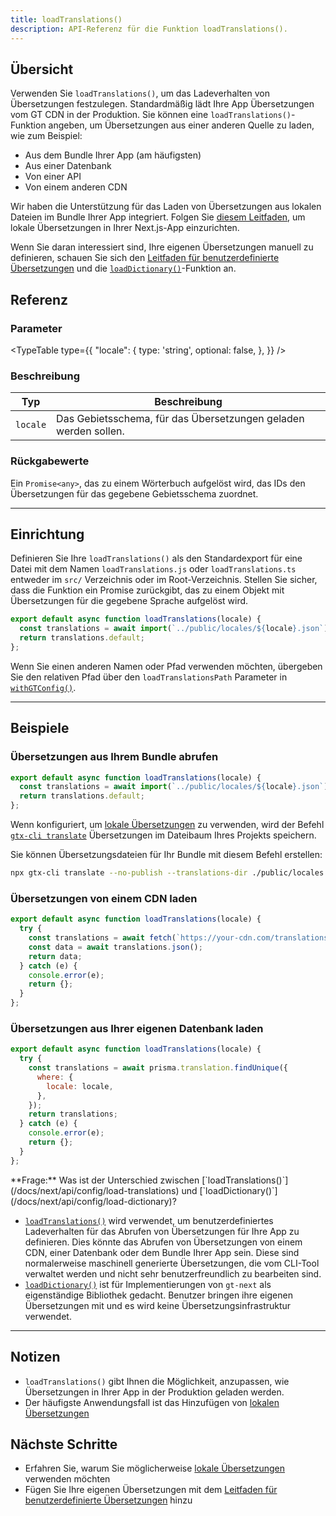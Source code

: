 ```yaml
---
title: loadTranslations()
description: API-Referenz für die Funktion loadTranslations().
---
```


## Übersicht

Verwenden Sie `loadTranslations()`, um das Ladeverhalten von Übersetzungen festzulegen.
Standardmäßig lädt Ihre App Übersetzungen vom GT CDN in der Produktion.
Sie können eine `loadTranslations()`-Funktion angeben, um Übersetzungen aus einer anderen Quelle zu laden, wie zum Beispiel:
 * Aus dem Bundle Ihrer App (am häufigsten)
 * Aus einer Datenbank
 * Von einer API
 * Von einem anderen CDN

Wir haben die Unterstützung für das Laden von Übersetzungen aus lokalen Dateien im Bundle Ihrer App integriert.
Folgen Sie [diesem Leitfaden](/docs/next/reference/local-tx), um lokale Übersetzungen in Ihrer Next.js-App einzurichten.

Wenn Sie daran interessiert sind, Ihre eigenen Übersetzungen manuell zu definieren, schauen Sie sich den [Leitfaden für benutzerdefinierte Übersetzungen](/docs/next/reference/stand-alone)
 und die [`loadDictionary()`](/docs/next/api/config/load-dictionary)-Funktion an.

## Referenz

### Parameter
<TypeTable
  type={{
    "locale": {
        type: 'string',
        optional: false,
    },
  }}
/>

### Beschreibung
| Typ | Beschreibung |
| ---- | ----------- |
| `locale` | Das Gebietsschema, für das Übersetzungen geladen werden sollen. |

### Rückgabewerte

Ein `Promise<any>`, das zu einem Wörterbuch aufgelöst wird, das IDs den Übersetzungen für das gegebene Gebietsschema zuordnet.

---

## Einrichtung

Definieren Sie Ihre `loadTranslations()` als den Standardexport für eine Datei mit dem Namen `loadTranslations.js` oder `loadTranslations.ts` entweder im `src/` Verzeichnis oder im Root-Verzeichnis.
Stellen Sie sicher, dass die Funktion ein Promise zurückgibt, das zu einem Objekt mit Übersetzungen für die gegebene Sprache aufgelöst wird.

```js title="src/loadTranslations.js"
export default async function loadTranslations(locale) {
  const translations = await import(`../public/locales/${locale}.json`);
  return translations.default;
};
```

Wenn Sie einen anderen Namen oder Pfad verwenden möchten, übergeben Sie den relativen Pfad über den `loadTranslationsPath` Parameter in [`withGTConfig()`](/docs/next/api/config/with-gt-config).

---



## Beispiele

### Übersetzungen aus Ihrem Bundle abrufen

```js title="src/loadTranslations.js"
export default async function loadTranslations(locale) {
  const translations = await import(`../public/locales/${locale}.json`);
  return translations.default;
};
```

Wenn konfiguriert, um [lokale Übersetzungen](/docs/next/reference/local-tx) zu verwenden, wird der Befehl [`gtx-cli translate`](/docs/cli/translate)
Übersetzungen im Dateibaum Ihres Projekts speichern.

Sie können Übersetzungsdateien für Ihr Bundle mit diesem Befehl erstellen:

```bash
npx gtx-cli translate --no-publish --translations-dir ./public/locales
```



### Übersetzungen von einem CDN laden

```js title="loadTranslations.js"
export default async function loadTranslations(locale) {
  try {
    const translations = await fetch(`https://your-cdn.com/translations/${locale}.json`);
    const data = await translations.json();
    return data;
  } catch (e) {
    console.error(e);
    return {};
  }
};
```

### Übersetzungen aus Ihrer eigenen Datenbank laden

```js title="loadTranslations.js"
export default async function loadTranslations(locale) {
  try {
    const translations = await prisma.translation.findUnique({
      where: {
        locale: locale,
      },
    });
    return translations;
  } catch (e) {
    console.error(e);
    return {};
  }
};
```


<Callout>
  **Frage:** Was ist der Unterschied zwischen [`loadTranslations()`](/docs/next/api/config/load-translations) und [`loadDictionary()`](/docs/next/api/config/load-dictionary)?

  * [`loadTranslations()`](/docs/next/api/config/load-translations) wird verwendet, um benutzerdefiniertes Ladeverhalten für das Abrufen von Übersetzungen für Ihre App zu definieren.
  Dies könnte das Abrufen von Übersetzungen von einem CDN, einer Datenbank oder dem Bundle Ihrer App sein.
  Diese sind normalerweise maschinell generierte Übersetzungen, die vom CLI-Tool verwaltet werden und nicht sehr benutzerfreundlich zu bearbeiten sind.
  * [`loadDictionary()`](/docs/next/api/config/load-dictionary) ist für Implementierungen von `gt-next` als eigenständige Bibliothek gedacht.
  Benutzer bringen ihre eigenen Übersetzungen mit und es wird keine Übersetzungsinfrastruktur verwendet.
</Callout>

---

## Notizen
 * `loadTranslations()` gibt Ihnen die Möglichkeit, anzupassen, wie Übersetzungen in Ihrer App in der Produktion geladen werden.
 * Der häufigste Anwendungsfall ist das Hinzufügen von [lokalen Übersetzungen](/docs/next/reference/local-tx)

## Nächste Schritte
 * Erfahren Sie, warum Sie möglicherweise [lokale Übersetzungen](/docs/next/reference/local-tx) verwenden möchten
 * Fügen Sie Ihre eigenen Übersetzungen mit dem [Leitfaden für benutzerdefinierte Übersetzungen](/docs/next/reference/stand-alone) hinzu

